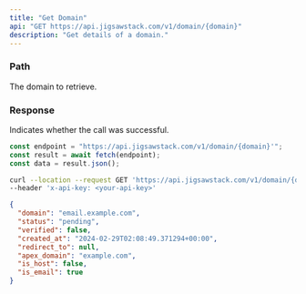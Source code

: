 ```yaml
---
title: "Get Domain"
api: "GET https://api.jigsawstack.com/v1/domain/{domain}"
description: "Get details of a domain."
---
```


### Path

<ParamField path="domain" type="string" required>
  The domain to retrieve.
</ParamField>

<Snippet file="header.mdx" />

### Response

<ResponseField name="success" type="boolean">
  Indicates whether the call was successful.
</ResponseField>

<RequestExample>

```javascript Node.js
const endpoint = "https://api.jigsawstack.com/v1/domain/{domain}'";
const result = await fetch(endpoint);
const data = result.json();
```

```bash cURL
curl --location --request GET 'https://api.jigsawstack.com/v1/domain/{domain}' \
--header 'x-api-key: <your-api-key>'
```

</RequestExample>

<ResponseExample>

```json Response
{
  "domain": "email.example.com",
  "status": "pending",
  "verified": false,
  "created_at": "2024-02-29T02:08:49.371294+00:00",
  "redirect_to": null,
  "apex_domain": "example.com",
  "is_host": false,
  "is_email": true
}
```

</ResponseExample>
